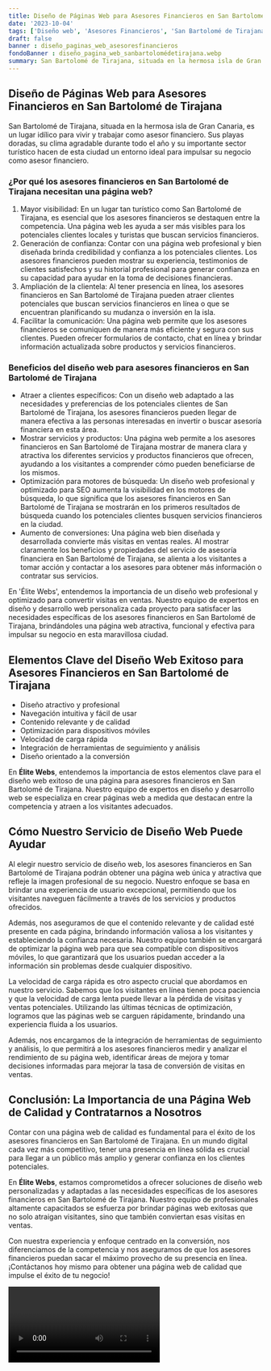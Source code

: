 ```yaml
---
title: Diseño de Páginas Web para Asesores Financieros en San Bartolomé de Tirajana
date: '2023-10-04'
tags: ['Diseño web', 'Asesores Financieros', 'San Bartolomé de Tirajana']
draft: false
banner : diseño_paginas_web_asesoresfinancieros
fondoBanner : diseño_pagina_web_sanbartolomédetirajana.webp
summary: San Bartolomé de Tirajana, situada en la hermosa isla de Gran Canaria, es un lugar idílico para vivir y trabajar como asesor financiero. Sus playas doradas, su clima agradable durante todo el año y su importante sector turístico hacen de esta ciudad un entorno ideal para impulsar su negocio como asesor financiero.
---
```


## Diseño de Páginas Web para Asesores Financieros en San Bartolomé de Tirajana

San Bartolomé de Tirajana, situada en la hermosa isla de Gran Canaria, es un lugar idílico para vivir y trabajar como asesor financiero. Sus playas doradas, su clima agradable durante todo el año y su importante sector turístico hacen de esta ciudad un entorno ideal para impulsar su negocio como asesor financiero.

### ¿Por qué los asesores financieros en San Bartolomé de Tirajana necesitan una página web? 

1. Mayor visibilidad: En un lugar tan turístico como San Bartolomé de Tirajana, es esencial que los asesores financieros se destaquen entre la competencia. Una página web les ayuda a ser más visibles para los potenciales clientes locales y turistas que buscan servicios financieros.
2. Generación de confianza: Contar con una página web profesional y bien diseñada brinda credibilidad y confianza a los potenciales clientes. Los asesores financieros pueden mostrar su experiencia, testimonios de clientes satisfechos y su historial profesional para generar confianza en su capacidad para ayudar en la toma de decisiones financieras.
3. Ampliación de la clientela: Al tener presencia en línea, los asesores financieros en San Bartolomé de Tirajana pueden atraer clientes potenciales que buscan servicios financieros en línea o que se encuentran planificando su mudanza o inversión en la isla.
4. Facilitar la comunicación: Una página web permite que los asesores financieros se comuniquen de manera más eficiente y segura con sus clientes. Pueden ofrecer formularios de contacto, chat en línea y brindar información actualizada sobre productos y servicios financieros.

### Beneficios del diseño web para asesores financieros en San Bartolomé de Tirajana

- Atraer a clientes específicos: Con un diseño web adaptado a las necesidades y preferencias de los potenciales clientes de San Bartolomé de Tirajana, los asesores financieros pueden llegar de manera efectiva a las personas interesadas en invertir o buscar asesoría financiera en esta área.
- Mostrar servicios y productos: Una página web permite a los asesores financieros en San Bartolomé de Tirajana mostrar de manera clara y atractiva los diferentes servicios y productos financieros que ofrecen, ayudando a los visitantes a comprender cómo pueden beneficiarse de los mismos.
- Optimización para motores de búsqueda: Un diseño web profesional y optimizado para SEO aumenta la visibilidad en los motores de búsqueda, lo que significa que los asesores financieros en San Bartolomé de Tirajana se mostrarán en los primeros resultados de búsqueda cuando los potenciales clientes busquen servicios financieros en la ciudad.
- Aumento de conversiones: Una página web bien diseñada y desarrollada convierte más visitas en ventas reales. Al mostrar claramente los beneficios y propiedades del servicio de asesoría financiera en San Bartolomé de Tirajana, se alienta a los visitantes a tomar acción y contactar a los asesores para obtener más información o contratar sus servicios.

En 'Élite Webs', entendemos la importancia de un diseño web profesional y optimizado para convertir visitas en ventas. Nuestro equipo de expertos en diseño y desarrollo web personaliza cada proyecto para satisfacer las necesidades específicas de los asesores financieros en San Bartolomé de Tirajana, brindándoles una página web atractiva, funcional y efectiva para impulsar su negocio en esta maravillosa ciudad.

<GifSeo />

<Cta />

## Elementos Clave del Diseño Web Exitoso para Asesores Financieros en San Bartolomé de Tirajana

- Diseño atractivo y profesional
- Navegación intuitiva y fácil de usar
- Contenido relevante y de calidad
- Optimización para dispositivos móviles
- Velocidad de carga rápida
- Integración de herramientas de seguimiento y análisis
- Diseño orientado a la conversión

En **Élite Webs**, entendemos la importancia de estos elementos clave para el diseño web exitoso de una página para asesores financieros en San Bartolomé de Tirajana. Nuestro equipo de expertos en diseño y desarrollo web se especializa en crear páginas web a medida que destacan entre la competencia y atraen a los visitantes adecuados.

## Cómo Nuestro Servicio de Diseño Web Puede Ayudar

Al elegir nuestro servicio de diseño web, los asesores financieros en San Bartolomé de Tirajana podrán obtener una página web única y atractiva que refleje la imagen profesional de su negocio. Nuestro enfoque se basa en brindar una experiencia de usuario excepcional, permitiendo que los visitantes naveguen fácilmente a través de los servicios y productos ofrecidos.

Además, nos aseguramos de que el contenido relevante y de calidad esté presente en cada página, brindando información valiosa a los visitantes y estableciendo la confianza necesaria. Nuestro equipo también se encargará de optimizar la página web para que sea compatible con dispositivos móviles, lo que garantizará que los usuarios puedan acceder a la información sin problemas desde cualquier dispositivo.

La velocidad de carga rápida es otro aspecto crucial que abordamos en nuestro servicio. Sabemos que los visitantes en línea tienen poca paciencia y que la velocidad de carga lenta puede llevar a la pérdida de visitas y ventas potenciales. Utilizando las últimas técnicas de optimización, logramos que las páginas web se carguen rápidamente, brindando una experiencia fluida a los usuarios.

Además, nos encargamos de la integración de herramientas de seguimiento y análisis, lo que permitirá a los asesores financieros medir y analizar el rendimiento de su página web, identificar áreas de mejora y tomar decisiones informadas para mejorar la tasa de conversión de visitas en ventas.

## Conclusión: La Importancia de una Página Web de Calidad y Contratarnos a Nosotros

Contar con una página web de calidad es fundamental para el éxito de los asesores financieros en San Bartolomé de Tirajana. En un mundo digital cada vez más competitivo, tener una presencia en línea sólida es crucial para llegar a un público más amplio y generar confianza en los clientes potenciales.

En **Élite Webs**, estamos comprometidos a ofrecer soluciones de diseño web personalizadas y adaptadas a las necesidades específicas de los asesores financieros en San Bartolomé de Tirajana. Nuestro equipo de profesionales altamente capacitados se esfuerza por brindar páginas web exitosas que no solo atraigan visitantes, sino que también conviertan esas visitas en ventas.

Con nuestra experiencia y enfoque centrado en la conversión, nos diferenciamos de la competencia y nos aseguramos de que los asesores financieros puedan sacar el máximo provecho de su presencia en línea. ¡Contáctanos hoy mismo para obtener una página web de calidad que impulse el éxito de tu negocio!

<Video />

<CtaBot job='Asesores Financieros' city='San Bartolomé de Tirajana'/>

<Gmaps query='San Bartolomé de Tirajana+españa+maps' />